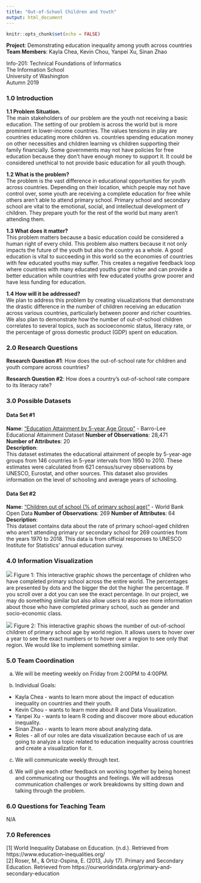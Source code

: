 ```yaml
---
title: "Out-of-School Children and Youth"
output: html_document
---
```


```r
knitr::opts_chunk$set(echo = FALSE)
```

**Project**: Demonstrating education inequality among youth across countries  
**Team Members**: Kayla Chea, Kevin Chou, Yanpei Xu, Sinan Zhao  

Info-201: Technical Foundations of Informatics  
The Information School  
University of Washington  
Autumn 2019  

### 1.0 Introduction
**1.1 Problem Situation.**  
The main stakeholders of our problem are the youth not receiving a basic education. The setting of our problem is across the world but is more prominent in lower-income countries. The values tensions in play are countries educating more children vs. countries spending education money on other necessities and children learning vs children supporting their family financially. Some governments may not have policies for free education because they don't have enough money to support it. It could be considered unethical to not provide basic education for all youth though. 

**1.2 What is the problem?**  
The problem is the vast difference in educational opportunities for youth across countries. Depending on their location, which people may not have control over, some youth are receiving a complete education for free while others aren't able to attend primary school. Primary school and secondary school are vital to the emotional, social, and intellectual development of children. They prepare youth for the rest of the world but many aren't attending them.

**1.3 What does it matter?**  
This problem matters because a basic education could be considered a human right of every child. This problem also matters because it not only impacts the future of the youth but also the country as a whole. A good education is vital to succeeding in this world so the economies of countries with few educated youths may suffer. This creates a negative feedback loop where countries with many educated youths grow richer and can provide a better education while countries with few educated youths grow poorer and have less funding for education. 

**1.4 How will it be addressed?**  
We plan to address this problem by creating visualizations that demonstrate the drastic difference in the number of children receiving an education across various countries, particularly between poorer and richer countries. We also plan to demonstrate how the number of out-of-school children correlates to several topics, such as socioeconomic status, literacy rate, or the percentage of gross domestic product (GDP) spent on education. 

### 2.0 Research Questions
**Research Question #1**: How does the out-of-school rate for children and youth compare across countries?  

**Research Question #2**: How does a country's out-of-school rate compare to its literacy rate?

### 3.0 Possible Datasets
#### Data Set #1  
**Name**: ["Education Attainment by 5-year Age Group"](http://www.barrolee.com/) - Barro-Lee Educational Attainment Dataset
**Number of Observations**: 28,471  
**Number of Attributes**: 20  
**Description**:  
This dataset estimates the educational attainment of people by 5-year-age groups from 146 countries in 5-year intervals from 1950 to 2010. These estimates were calculated from 621 census/survey observations by UNESCO, Eurostat, and other sources. This dataset also provides information on the level of schooling and average years of schooling. 

#### Data Set #2
**Name**: ["Children out of school (% of primary school age)"](https://data.worldbank.org/indicator/SE.PRM.UNER.ZS) - World Bank Open Data 
**Number of Observations**: 269 
**Number of Attributes**: 64
**Description**:  
This dataset contains data about the rate of primary school-aged children who aren't attending primary or secondary school for 269 countries from the years 1970 to 2018. This data is from official responses to UNESCO Institute for Statistics' annual education survey.

### 4.0 Information Visualization
![](images/visualization-1.png)
Figure 1: This interactive graphic shows the percentage of children who have completed primary school across the entire world. The percentages are presented by dots and the bigger the dot the higher the percentage. If you scroll over a dot you can see the exact percentage. In our project, we may do something similar but also allow users to also see more information about those who have completed primary school, such as gender and socio-economic class.  

![](images/visualization-2.png)
Figure 2: This interactive graphic shows the number of out-of-school children of primary school age by world region. It allows users to hover over a year to see the exact numbers or to hover over a region to see only that region. We would like to implement something similar.  

### 5.0 Team Coordination
a. We will be meeting weekly on Friday from 2:00PM to 4:00PM.  

b. Individual Goals:  
* Kayla Chea - wants to learn more about the impact of education inequality on countries and their youth. 
* Kevin Chou - wants to learn more about R and Data Visualization.
* Yanpei Xu - wants to learn R coding and discover more about education inequality.
* Sinan Zhao - wants to learn more about analyzing data.
* Roles - all of our roles are data visualization because each of us are going to analyze a topic related to education inequality across countries and create a visualization for it. 


c. We will communicate weekly through text.  

d. We will give each other feedback on working together by being honest and communicating our thoughts and feelings. We will addresss communication challenges or work breakdowns by sitting down and talking through the problem. 

### 6.0 Questions for Teaching Team
N/A

### 7.0 References
[1] World Inequality Database on Education. (n.d.). Retrieved from https://www.education-inequalities.org/  
[2] Roser, M., & Ortiz-Ospina, E. (2013, July 17). Primary and Secondary Education. Retrieved from https://ourworldindata.org/primary-and-secondary-education
